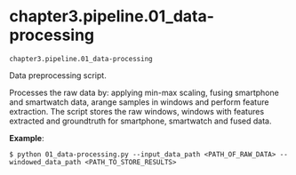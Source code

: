 # chapter3.pipeline.01_data-processing { #libs.chapter3.pipeline.01_data-processing }

`chapter3.pipeline.01_data-processing`

Data preprocessing script.

Processes the raw data by: applying min-max scaling, fusing smartphone and smartwatch data, arange samples
in windows and perform feature extraction. The script stores the raw windows, windows with features extracted
and groundtruth for smartphone, smartwatch and fused data.

**Example**:

    $ python 01_data-processing.py --input_data_path <PATH_OF_RAW_DATA> --windowed_data_path <PATH_TO_STORE_RESULTS>